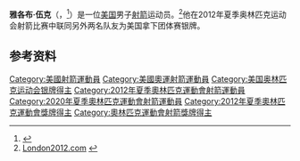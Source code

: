 {{Infobox sportsperson
| name           = 雅各布·伍克<br />Jacob Wukie
| image          = Jacob Wukie (cropped).jpg
| image_size     = 200px
| caption        = 雅各布·伍克
| birth_date     = 1986年5月11日
| birth_place    = [[美国|美国]]
| spouse         = 
| headercolor    = lightsteelblue
| show-medals    = yes
| medaltemplates =
{{MedalSport | 男子[[射箭|射箭]]}}
{{MedalCountry | {{USA}} }}
{{MedalOlympic}}
{{MedalSilver| [[2012年夏季奥林匹克运动会|2012年伦敦]] | [[2012年夏季奥林匹克运动会|团体赛]]}}
}}

'''雅各布·伍克'''（{{lang-en|Jacob Wukie}}，{{bd|1986年|5月11日||}}<ref>{{cite web|url=http://www.nbcolympics.com/wkyc/local-athletes/athlete=jacob-wukie/index.html |title=Jacob Wukie | WKYC's Olympic Zone |publisher=NBC Olympics |date=July 31, 2012 }}</ref>）是一位[[美国|美国]]男子[[射箭|射箭]]运动员。<ref>[http://www.london2012.com/athlete/wukie-jacob-1131146/ London2012.com] {{webarchive|url=https://archive.is/20130104054811/www.london2012.com/athlete/wukie-jacob-1131146/ |date=2013-01-04 }}</ref>他在2012年夏季奥林匹克运动会射箭比赛中联同另外两名队友为美国拿下团体赛银牌。

==参考资料==
{{Reflist}}

{{DEFAULTSORT:Wukie, Jacob}}
[[Category:美國射箭運動員|Category:美國射箭運動員]]
[[Category:美國奧運射箭運動員|Category:美國奧運射箭運動員]]
[[Category:美国奥林匹克运动会银牌得主|Category:美国奥林匹克运动会银牌得主]]
[[Category:2012年夏季奧林匹克運動會射箭運動員|Category:2012年夏季奧林匹克運動會射箭運動員]]
[[Category:2020年夏季奧林匹克運動會射箭運動員|Category:2020年夏季奧林匹克運動會射箭運動員]]
[[Category:2012年夏季奧林匹克運動會獎牌得主|Category:2012年夏季奧林匹克運動會獎牌得主]]
[[Category:奧林匹克運動會射箭獎牌得主|Category:奧林匹克運動會射箭獎牌得主]]